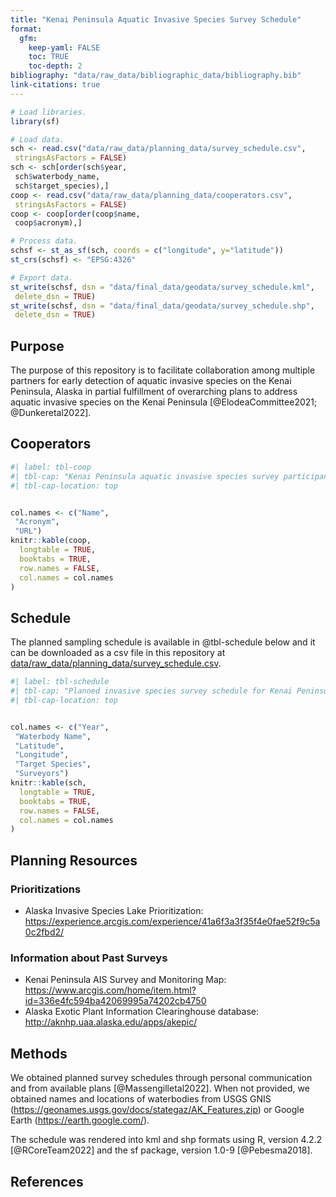 ---
title: "Kenai Peninsula Aquatic Invasive Species Survey Schedule"
format:
  gfm: 
    keep-yaml: FALSE
    toc: TRUE
    toc-depth: 2
bibliography: "data/raw_data/bibliographic_data/bibliography.bib"
link-citations: true
---

```{r setup, echo=FALSE, error=FALSE, comment=FALSE, warning=FALSE, message=FALSE, results=FALSE}
# Load libraries.
library(sf)

# Load data.
sch <- read.csv("data/raw_data/planning_data/survey_schedule.csv",
 stringsAsFactors = FALSE)
sch <- sch[order(sch$year, 
 sch$waterbody_name,
 sch$target_species),]
coop <- read.csv("data/raw_data/planning_data/cooperators.csv",
 stringsAsFactors = FALSE)
coop <- coop[order(coop$name,
 coop$acronym),]

# Process data.
schsf <- st_as_sf(sch, coords = c("longitude", y="latitude"))
st_crs(schsf) <- "EPSG:4326"

# Export data.
st_write(schsf, dsn = "data/final_data/geodata/survey_schedule.kml",
 delete_dsn = TRUE)
st_write(schsf, dsn = "data/final_data/geodata/survey_schedule.shp",
 delete_dsn = TRUE)
```


## Purpose

The purpose of this repository is to facilitate collaboration among multiple partners for early detection of aquatic invasive species on the Kenai Peninsula, Alaska in partial fulfillment of overarching plans to address aquatic invasive species on the Kenai Peninsula [@ElodeaCommittee2021; @Dunkeretal2022].

## Cooperators

```{r cooptab, echo=FALSE}
#| label: tbl-coop
#| tbl-cap: "Kenai Peninsula aquatic invasive species survey participants."
#| tbl-cap-location: top


col.names <- c("Name",
 "Acronym",
 "URL")
knitr::kable(coop, 
  longtable = TRUE, 
  booktabs = TRUE,
  row.names = FALSE,
  col.names = col.names
)
```


## Schedule

The planned sampling schedule is available in @tbl-schedule below and it can be downloaded as a csv file in this repository at [data/raw_data/planning_data/survey_schedule.csv](data/raw_data/planning_data/survey_schedule.csv).

```{r scheduletab, echo=FALSE}
#| label: tbl-schedule
#| tbl-cap: "Planned invasive species survey schedule for Kenai Peninsula waterbodies. Acronyms are the same as in @tbl-coop."
#| tbl-cap-location: top


col.names <- c("Year", 
 "Waterbody Name",
 "Latitude",
 "Longitude",
 "Target Species",
 "Surveyors")
knitr::kable(sch, 
  longtable = TRUE, 
  booktabs = TRUE,
  row.names = FALSE,
  col.names = col.names
)
```

## Planning Resources

### Prioritizations

- Alaska Invasive Species Lake Prioritization: <https://experience.arcgis.com/experience/41a6f3a3f35f4e0fae52f9c5a0c2fbd2/>

### Information about Past Surveys

- Kenai Peninsula AIS Survey and Monitoring Map:  <https://www.arcgis.com/home/item.html?id=336e4fc594ba42069995a74202cb4750> 
- Alaska Exotic Plant Information Clearinghouse database: <http://aknhp.uaa.alaska.edu/apps/akepic/>

## Methods

We obtained planned survey schedules through personal communication and from available plans [@Massengilletal2022]. When not provided, we obtained names and locations of waterbodies from USGS GNIS (<https://geonames.usgs.gov/docs/stategaz/AK_Features.zip>) or Google Earth (<https://earth.google.com/>).

The schedule was rendered into kml and shp formats using R, version 4.2.2 [@RCoreTeam2022] and the sf package, version 1.0-9 [@Pebesma2018].

## References
